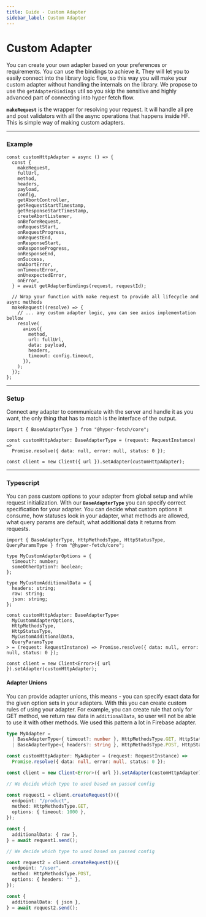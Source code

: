 ```yaml
---
title: Guide - Custom Adapter
sidebar_label: Custom Adapter
---
```


# Custom Adapter

You can create your own adapter based on your preferences or requirements. You can use the bindings to achieve it. They
will let you to easily connect into the library logic flow, so this way you will make your custom adapter without
handling the internals on the library. We propose to use the `getAdapterBindings` util so you skip the sensitive and
highly advanced part of connecting into hyper fetch flow.

**`makeRequest`** is the wrapper for resolving your request. It will handle all pre and post validators with all the
async operations that happens inside HF. This is simple way of making custom adapters.

---

### Example

```tsx
const customHttpAdapter = async () => {
  const {
    makeRequest,
    fullUrl,
    method,
    headers,
    payload,
    config,
    getAbortController,
    getRequestStartTimestamp,
    getResponseStartTimestamp,
    createAbortListener,
    onBeforeRequest,
    onRequestStart,
    onRequestProgress,
    onRequestEnd,
    onResponseStart,
    onResponseProgress,
    onResponseEnd,
    onSuccess,
    onAbortError,
    onTimeoutError,
    onUnexpectedError,
    onError,
  } = await getAdapterBindings(request, requestId);

  // Wrap your function with make request to provide all lifecycle and async methods
  makeRequest((resolve) => {
    // ... any custom adapter logic, you can see axios implementation bellow
    resolve(
      axios({
        method,
        url: fullUrl,
        data: payload,
        headers,
        timeout: config.timeout,
      }),
    );
  });
};
```

---

### Setup

Connect any adapter to communicate with the server and handle it as you want, the only thing that has to match is the
interface of the output.

```tsx
import { BaseAdapterType } from "@hyper-fetch/core";

const customHttpAdapter: BaseAdapterType = (request: RequestInstance) =>
  Promise.resolve({ data: null, error: null, status: 0 });

const client = new Client({ url }).setAdapter(customHttpAdapter);
```

---

### Typescript

You can pass custom options to your adapter from global setup and while request initialization. With our
**`BaseAdapterType`** you can specify correct specification for your adapter. You can decide what custom options it
consume, how statuses look in your adapter, what methods are allowed, what query params are default, what additional
data it returns from requests.

```tsx
import { BaseAdapterType, HttpMethodsType, HttpStatusType, QueryParamsType } from "@hyper-fetch/core";

type MyCustomAdapterOptions = {
  timeout?: number;
  someOtherOption?: boolean;
};

type MyCustomAdditionalData = {
  headers: string;
  raw: string;
  json: string;
};

const customHttpAdapter: BaseAdapterType<
  MyCustomAdapterOptions,
  HttpMethodsType,
  HttpStatusType,
  MyCustomAdditionalData,
  QueryParamsType
> = (request: RequestInstance) => Promise.resolve({ data: null, error: null, status: 0 });

const client = new Client<Error>({ url }).setAdapter(customHttpAdapter);
```

#### Adapter Unions

You can provide adapter unions, this means - you can specify exact data for the given option sets in your adapters. With
this you can create custom rules of using your adapter. For example, you can create rule that only for GET method, we
return raw data in `additionalData`, so user will not be able to use it with other methods. We used this pattern a lot
in Firebase adapter.

```ts
type MyAdapter =
  | BaseAdapterType<{ timeout?: number }, HttpMethodsType.GET, HttpStatusType, { raw: string }, QueryParamsType>
  | BaseAdapterType<{ headers?: string }, HttpMethodsType.POST, HttpStatusType, { json: string }, QueryParamsType>;

const customHttpAdapter: MyAdapter = (request: RequestInstance) =>
  Promise.resolve({ data: null, error: null, status: 0 });

const client = new Client<Error>({ url }).setAdapter(customHttpAdapter);

// We decide which type to used based on passed config

const request1 = client.createRequest()({
  endpoint: "/product",
  method: HttpMethodsType.GET,
  options: { timeout: 1000 },
});

const {
  additionalData: { raw },
} = await request1.send();

// We decide which type to used based on passed config

const request2 = client.createRequest()({
  endpoint: "/user",
  method: HttpMethodsType.POST,
  options: { headers: "" },
});

const {
  additionalData: { json },
} = await request2.send();
```
